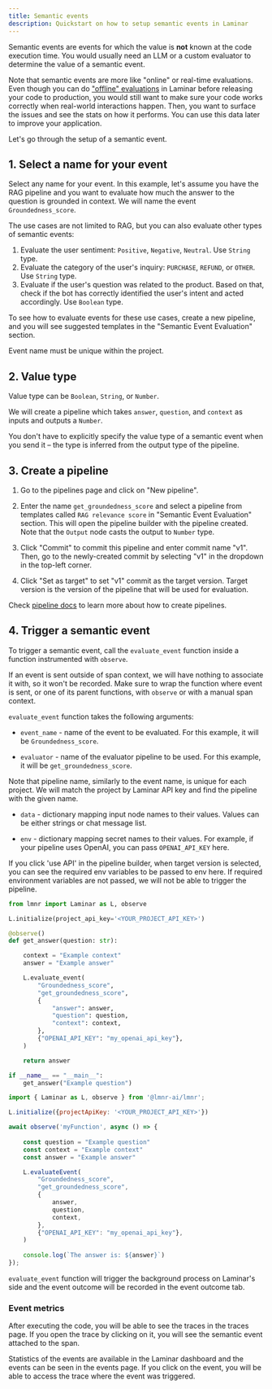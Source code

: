 ```yaml
---
title: Semantic events
description: Quickstart on how to setup semantic events in Laminar
---
```


Semantic events are events for which the value is **not** known at the code execution time.
You would usually need an LLM or a custom evaluator to determine the value of a semantic event.

Note that semantic events are more like "online" or real-time evaluations.
Even though you can do ["offline" evaluations](/evaluations/introduction) in Laminar before releasing your code to production, you would still want to make sure your code works correctly
when real-world interactions happen. Then, you want to surface the issues and see the stats on how it performs. You can use this data later to improve your application.

Let's go through the setup of a semantic event.

## 1. Select a name for your event

Select any name for your event. In this example, let's assume you have the RAG pipeline and you want to evaluate how much the answer to the question is grounded in context.
We will name the event `Groundedness_score`.

<Tip>
The use cases are not limited to RAG, but you can also evaluate other types of semantic events:

1. Evaluate the user sentiment: `Positive`, `Negative`, `Neutral`. Use `String` type.
1. Evaluate the category of the user's inquiry: `PURCHASE`, `REFUND`, or `OTHER`. Use `String` type.
1. Evaluate if the user's question was related to the product. Based on that, check if the bot has correctly identified the user's intent and acted accordingly. Use `Boolean` type.

To see how to evaluate events for these use cases, create a new pipeline,
and you will see suggested templates in the "Semantic Event Evaluation" section.
</Tip>

Event name must be unique within the project.

## 2. Value type

Value type can be `Boolean`, `String`, or `Number`.

We will create a pipeline which takes `answer`, `question`, and `context` as inputs and outputs a `Number`.

You don't have to explicitly specify the value type of a semantic event when you send it
– the type is inferred from the output type of the pipeline.

## 3. Create a pipeline

1. Go to the pipelines page and click on "New pipeline".

1. Enter the name `get_groundedness_score` and select a pipeline from templates called `RAG relevance score` in "Semantic Event Evaluation" section.
This will open the pipeline builder with the pipeline created.
Note that the `Output` node casts the output to `Number` type.

1. Click "Commit" to commit this pipeline and enter commit name "v1". Then, go to the newly-created commit by selecting "v1" in the dropdown in the top-left corner.

1. Click "Set as target" to set "v1" commit as the target version. Target version is the version of the pipeline that will be used for evaluation.

Check [pipeline docs](/pipeline/introduction) to learn more about how to create pipelines.

## 4. Trigger a semantic event

To trigger a semantic event, call the `evaluate_event` function inside a function instrumented with `observe`.

If an event is sent outside of span context, we will have nothing to associate it with, so it
won't be recorded. Make sure to wrap the function where event is sent, or one of its parent functions, with `observe` or with a manual span context.

`evaluate_event` function takes the following arguments:

- `event_name` - name of the event to be evaluated. For this example, it will be `Groundedness_score`.

- `evaluator` - name of the evaluator pipeline to be used. For this example, it will be `get_groundedness_score`.

<Tip>Note that pipeline name, similarly to the event name, is unique for each project. We will match the project by Laminar API key and find the pipeline with the given name.</Tip>

- `data` - dictionary mapping input node names to their values. Values can be either strings or chat message list.

- `env` - dictionary mapping secret names to their values. For example, if your pipeline uses OpenAI, you can pass `OPENAI_API_KEY` here.

<Tip>If you click 'use API' in the pipeline builder, when target version is selected, you can see the required env variables to be passed to env here.
If required environment variables are not passed, we will not be able to trigger the pipeline.</Tip>

<Tabs>
<Tab title = "Python">
    
```python
from lmnr import Laminar as L, observe

L.initialize(project_api_key='<YOUR_PROJECT_API_KEY>')

@observe()
def get_answer(question: str):

    context = "Example context"
    answer = "Example answer"

    L.evaluate_event(
        "Groundedness_score",
        "get_groundedness_score",
        {
            "answer": answer,
            "question": question,
            "context": context,
        },
        {"OPENAI_API_KEY": "my_openai_api_key"},
    )

    return answer

if __name__ == "__main__":
    get_answer("Example question")
```

</Tab>
<Tab title = "JavaScript/TypeScript">
    
```javascript
import { Laminar as L, observe } from '@lmnr-ai/lmnr';

L.initialize({projectApiKey: '<YOUR_PROJECT_API_KEY>'})

await observe('myFunction', async () => {
    
    const question = "Example question"
    const context = "Example context"
    const answer = "Example answer"

    L.evaluateEvent(
        "Groundedness_score",
        "get_groundedness_score",
        {
            answer,
            question,
            context,
        },
        {"OPENAI_API_KEY": "my_openai_api_key"},
    )
    
    console.log(`The answer is: ${answer}`)
});
```

</Tab>
</Tabs>

`evaluate_event` function will trigger the background process on Laminar's side and the event outcome will be recorded in the event outcome tab.

### Event metrics

After executing the code, you will be able to see the traces in the traces page.
If you open the trace by clicking on it, you will see the semantic event attached to the span.

Statistics of the events are available in the Laminar dashboard and the events can be seen in the events page.
If you click on the event, you will be able to access the trace where the event was triggered.

